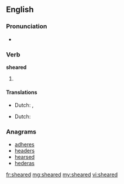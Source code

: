 ==English==

===Pronunciation===
* {{a|US}} {{IPA|/ˈʃiɻd/}}

===Verb===
'''sheared'''

# {{past of|shear}}

====Translations====
{{trans-top|past tense of shear}}
* Dutch: {{t+|nl|schoor}}, {{t+|nl|schoren}}
{{trans-mid}}
{{trans-bottom}}
{{trans-top|past participle of shear}}
* Dutch: {{t+|nl|geschoren}}
{{trans-mid}}
{{trans-bottom}}

===Anagrams===
* [[adheres#English|adheres]]
* [[headers#English|headers]]
* [[hearsed#English|hearsed]]
* [[hederas#English|hederas]]

[[fr:sheared]]
[[mg:sheared]]
[[my:sheared]]
[[vi:sheared]]